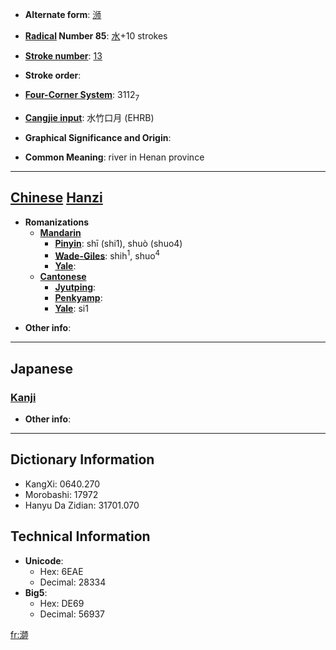 * '''Alternate form''': [[浉]]

* '''[[Wiktionary:Chinese radical index| Radical]] Number 85''': [[Wiktionary:Chinese radical index 水|水]]+10 strokes

* '''[[Wiktionary:Chinese total strokes index|Stroke number]]''': [[Wiktionary:Chinese total strokes index 13|13]]

* '''Stroke order''': 

* '''[[Wiktionary:Chinese four corner index|Four-Corner System]]''': 3112<sub>7</sub>

* '''[[Wiktionary:Chinese Cangjie index|Cangjie input]]''': 水竹口月 (EHRB)

* '''Graphical Significance and Origin''': 

* '''Common Meaning''': river in Henan province

----

== [[Chinese]] [[Hanzi]] ==

* '''Romanizations'''
** '''[[Mandarin]]'''
*** '''[[Pinyin]]''': shī (shi1), shuò (shuo4)
*** '''[[Wade-Giles]]''': shih<sup>1</sup>, shuo<sup>4</sup>
*** '''[[Yale]]''': 
** '''[[Cantonese]]'''
*** '''[[Jyutping]]''':
*** '''[[Penkyamp]]''': 
*** '''[[Yale]]''': si1

* '''Other info''': 

----

==Japanese==
===[[Kanji]]===
{{kanji|on readings=[[し]] (shi)|kun readings=}}

* '''Other info''':  

----

== Dictionary Information ==

* KangXi: 0640.270
* Morobashi: 17972
* Hanyu Da Zidian: 31701.070

== Technical Information ==

* '''Unicode''':
** Hex: 6EAE
** Decimal: 28334
* '''Big5''':
** Hex: DE69
** Decimal: 56937

[[fr:溮]]